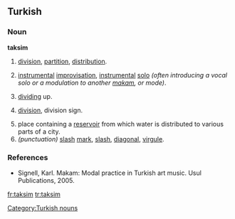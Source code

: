 ==Turkish==

===Noun===
'''taksim'''

# [[division]], [[partition]], [[distribution]].
#{{music|lang=tr}} [[instrumental]] [[improvisation]], [[instrumental]] [[solo]] ''(often introducing a vocal solo or a modulation to another [[makam]], or mode)''.
# [[dividing]] up.
#{{math|lang=tr}} [[division]], division sign.
# place containing a [[reservoir]] from which water is distributed to various parts of a city.
#''(punctuation)''  [[slash]] [[mark]], [[slash]], [[diagonal]], [[virgule]].

===References===
*Signell, Karl. Makam: Modal practice in Turkish art music. Usul Publications, 2005.

[[Category:Turkish nouns]]

[[fr:taksim]]
[[tr:taksim]]